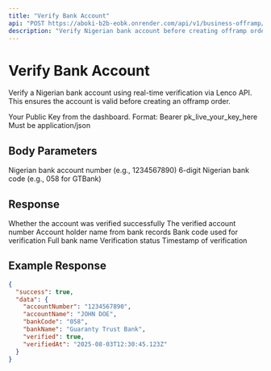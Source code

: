 ```yaml
---
title: "Verify Bank Account"
api: "POST https://aboki-b2b-eobk.onrender.com/api/v1/business-offramp/verify-account"
description: "Verify Nigerian bank account before creating offramp order"
---
```


# Verify Bank Account

Verify a Nigerian bank account using real-time verification via Lenco API. This ensures the account is valid before creating an offramp order.

<ParamField header="Authorization" type="string" required>
  Your Public Key from the dashboard. Format: Bearer pk_live_your_key_here
</ParamField>

<ParamField header="Content-Type" type="string" required>
  Must be application/json
</ParamField>

## Body Parameters

<ParamField body="accountNumber" type="string" required>
  Nigerian bank account number (e.g., 1234567890)
</ParamField>

<ParamField body="bankCode" type="string" required>
  6-digit Nigerian bank code (e.g., 058 for GTBank)
</ParamField>

## Response

<ResponseField name="success" type="boolean">
  Whether the account was verified successfully
</ResponseField>

<ResponseField name="data" type="object">
  <ResponseField name="accountNumber" type="string">
    The verified account number
  </ResponseField>
  <ResponseField name="accountName" type="string">
    Account holder name from bank records
  </ResponseField>
  <ResponseField name="bankCode" type="string">
    Bank code used for verification
  </ResponseField>
  <ResponseField name="bankName" type="string">
    Full bank name
  </ResponseField>
  <ResponseField name="verified" type="boolean">
    Verification status
  </ResponseField>
  <ResponseField name="verifiedAt" type="string">
    Timestamp of verification
  </ResponseField>
</ResponseField>

## Example Response

```json
{
  "success": true,
  "data": {
    "accountNumber": "1234567890",
    "accountName": "JOHN DOE",
    "bankCode": "058",
    "bankName": "Guaranty Trust Bank",
    "verified": true,
    "verifiedAt": "2025-08-03T12:30:45.123Z"
  }
}
